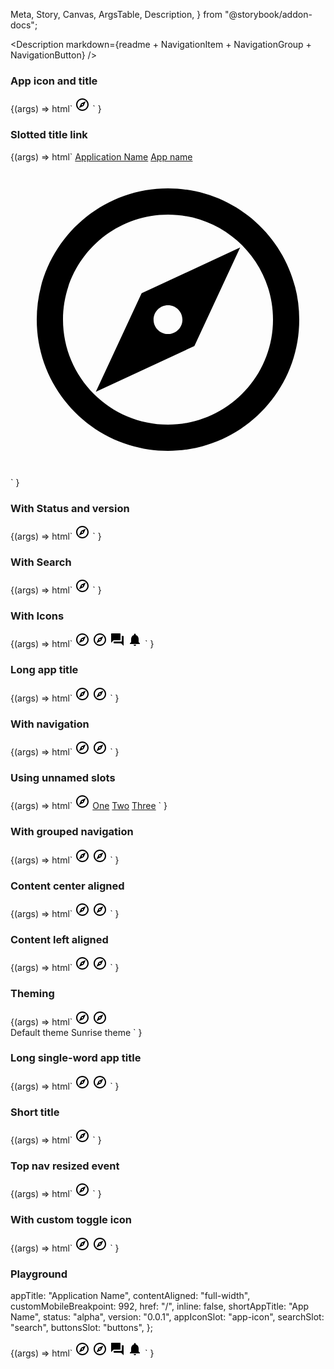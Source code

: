   Meta,
  Story,
  Canvas,
  ArgsTable,
  Description,
} from "@storybook/addon-docs";

<Meta title="Web Components/Top navigation" component="ic-top-navigation" />

<Description
  markdown={readme + NavigationItem + NavigationGroup + NavigationButton}
/>

### App icon and title

<Canvas>
  <Story
    name="App icon and title"
    parameters={{ layout: "fullscreen", loki: { skip: true } }}
  >
    {(args) =>
      html`<ic-top-navigation app-title="Application Name">
        <svg
          slot="app-icon"
          xmlns="http://www.w3.org/2000/svg"
          height="24px"
          viewBox="0 0 24 24"
          width="24px"
          fill="#000000"
        >
          <path d="M0 0h24v24H0V0z" fill="none" />
          <path
            d="M12 2C6.48 2 2 6.48 2 12s4.48 10 10 10 10-4.48 10-10S17.52 2 12 2zm0 18c-4.41 0-8-3.59-8-8s3.59-8 8-8 8 3.59 8 8-3.59 8-8 8zm-5.5-2.5l7.51-3.49L17.5 6.5 9.99 9.99 6.5 17.5zm5.5-6.6c.61 0 1.1.49 1.1 1.1s-.49 1.1-1.1 1.1-1.1-.49-1.1-1.1.49-1.1 1.1-1.1z"
          />
        </svg>
      </ic-top-navigation>`
    }
  </Story>
</Canvas>

### Slotted title link

<Canvas>
  <Story
    name="Slotted title link"
    parameters={{ layout: "fullscreen", loki: { skip: true } }}
  >
    {(args) =>
      html`<ic-top-navigation>
        <a slot="app-title" href="/">Application Name</a>
        <a slot="short-app-title" href="/">App name</a>
        <a slot="app-icon" href="/">
          <svg
            xmlns="http://www.w3.org/2000/svg"
            height="inherit"
            viewBox="0 0 24 24"
            width="inherit"
            fill="inherit"
          >
            <path d="M0 0h24v24H0V0z" fill="none" />
            <path
              d="M12 2C6.48 2 2 6.48 2 12s4.48 10 10 10 10-4.48 10-10S17.52 2 12 2zm0 18c-4.41 0-8-3.59-8-8s3.59-8 8-8 8 3.59 8 8-3.59 8-8 8zm-5.5-2.5l7.51-3.49L17.5 6.5 9.99 9.99 6.5 17.5zm5.5-6.6c.61 0 1.1.49 1.1 1.1s-.49 1.1-1.1 1.1-1.1-.49-1.1-1.1.49-1.1 1.1-1.1z"
            />
          </svg>
        </a>
      </ic-top-navigation>`
    }
  </Story>
</Canvas>

### With Status and version

<Canvas>
  <Story
    name="Status and version"
    parameters={{ layout: "fullscreen", loki: { skip: true } }}
  >
    {(args) =>
      html`<ic-top-navigation
        app-title="Application Name"
        status="alpha"
        version="v0.0.7"
      >
        <svg
          slot="app-icon"
          xmlns="http://www.w3.org/2000/svg"
          height="24px"
          viewBox="0 0 24 24"
          width="24px"
          fill="#000000"
        >
          <path d="M0 0h24v24H0V0z" fill="none" />
          <path
            d="M12 2C6.48 2 2 6.48 2 12s4.48 10 10 10 10-4.48 10-10S17.52 2 12 2zm0 18c-4.41 0-8-3.59-8-8s3.59-8 8-8 8 3.59 8 8-3.59 8-8 8zm-5.5-2.5l7.51-3.49L17.5 6.5 9.99 9.99 6.5 17.5zm5.5-6.6c.61 0 1.1.49 1.1 1.1s-.49 1.1-1.1 1.1-1.1-.49-1.1-1.1.49-1.1 1.1-1.1z"
          />
        </svg>
      </ic-top-navigation>`
    }
  </Story>
</Canvas>

### With Search

<Canvas>
  <Story
    name="With search"
    parameters={{ layout: "fullscreen", loki: { skip: true } }}
  >
    {(args) =>
      html`<ic-top-navigation
          app-title="Application Name"
          status="alpha"
          version="v0.0.7"
        >
          <svg
            slot="app-icon"
            xmlns="http://www.w3.org/2000/svg"
            height="24px"
            viewBox="0 0 24 24"
            width="24px"
            fill="#000000"
          >
            <path d="M0 0h24v24H0V0z" fill="none" />
            <path
              d="M12 2C6.48 2 2 6.48 2 12s4.48 10 10 10 10-4.48 10-10S17.52 2 12 2zm0 18c-4.41 0-8-3.59-8-8s3.59-8 8-8 8 3.59 8 8-3.59 8-8 8zm-5.5-2.5l7.51-3.49L17.5 6.5 9.99 9.99 6.5 17.5zm5.5-6.6c.61 0 1.1.49 1.1 1.1s-.49 1.1-1.1 1.1-1.1-.49-1.1-1.1.49-1.1 1.1-1.1z"
            />
          </svg>
          <ic-search-bar
            slot="search"
            placeholder="Search"
            label="Search"
          ></ic-search-bar>
        </ic-top-navigation>
        <script>
          const search1 = document.querySelector("ic-search-bar");
          search1.options = [
            { label: "Espresso", value: "espresso" },
            { label: "Double Espresso", value: "doubleespresso" },
            { label: "Flat White", value: "flatwhite" },
            { label: "Cappuccino", value: "cappuccino" },
            { label: "Americano", value: "americano" },
            { label: "Mocha", value: "mocha" },
          ];
        </script>`
    }
  </Story>
</Canvas>

### With Icons

<Canvas>
  <Story
    name="With icons"
    parameters={{ layout: "fullscreen", loki: { skip: true } }}
  >
    {(args) =>
      html`<ic-top-navigation
        app-title="Application Name"
        status="alpha"
        version="v0.0.7"
      >
        <svg
          slot="app-icon"
          xmlns="http://www.w3.org/2000/svg"
          height="24px"
          viewBox="0 0 24 24"
          width="24px"
          fill="#000000"
        >
          <path d="M0 0h24v24H0V0z" fill="none" />
          <path
            d="M12 2C6.48 2 2 6.48 2 12s4.48 10 10 10 10-4.48 10-10S17.52 2 12 2zm0 18c-4.41 0-8-3.59-8-8s3.59-8 8-8 8 3.59 8 8-3.59 8-8 8zm-5.5-2.5l7.51-3.49L17.5 6.5 9.99 9.99 6.5 17.5zm5.5-6.6c.61 0 1.1.49 1.1 1.1s-.49 1.1-1.1 1.1-1.1-.49-1.1-1.1.49-1.1 1.1-1.1z"
          />
        </svg>
        <ic-search-bar
          slot="search"
          placeholder="Search"
          label="Search"
        ></ic-search-bar>
        <ic-navigation-button
          label="Button One"
          slot="buttons"
          href="https://www.google.com"
          target="_blank"
          title="Google 1"
        >
          <svg
            slot="icon"
            xmlns="http://www.w3.org/2000/svg"
            height="24px"
            viewBox="0 0 24 24"
            width="24px"
            fill="#000000"
          >
            <path d="M0 0h24v24H0V0z" fill="none" />
            <path
              d="M12 2C6.48 2 2 6.48 2 12s4.48 10 10 10 10-4.48 10-10S17.52 2 12 2zm0 18c-4.41 0-8-3.59-8-8s3.59-8 8-8 8 3.59 8 8-3.59 8-8 8zm-5.5-2.5l7.51-3.49L17.5 6.5 9.99 9.99 6.5 17.5zm5.5-6.6c.61 0 1.1.49 1.1 1.1s-.49 1.1-1.1 1.1-1.1-.49-1.1-1.1.49-1.1 1.1-1.1z"
            />
          </svg>
          <ic-badge
            text-label="1"
            slot="badge"
            position="near"
            variant="light"
          ></ic-badge>
        </ic-navigation-button>
        <ic-navigation-button
          label="Button Two"
          slot="buttons"
          href="https://www.google.com"
          target="_blank"
          title="Google 2"
        >
          <svg
            slot="icon"
            xmlns="http://www.w3.org/2000/svg"
            height="24px"
            viewBox="0 0 24 24"
            width="24px"
            fill="#000000"
          >
            <path d="M0 0h24v24H0z" fill="none" />
            <path
              d="M21 6h-2v9H6v2c0 .55.45 1 1 1h11l4 4V7c0-.55-.45-1-1-1zm-4 6V3c0-.55-.45-1-1-1H3c-.55 0-1 .45-1 1v14l4-4h10c.55 0 1-.45 1-1z"
            />
          </svg>
          <ic-badge
            slot="badge"
            position="near"
            variant="light"
            type="dot"
          ></ic-badge>
        </ic-navigation-button>
        <ic-navigation-button
          label="Button Three"
          slot="buttons"
          onclick="alert('test')"
        >
          <svg
            slot="icon"
            xmlns="http://www.w3.org/2000/svg"
            height="24px"
            viewBox="0 0 24 24"
            width="24px"
            fill="#000000"
          >
            <path d="M0 0h24v24H0V0z" fill="none" />
            <path
              d="M12 22c1.1 0 2-.9 2-2h-4c0 1.1.89 2 2 2zm6-6v-5c0-3.07-1.64-5.64-4.5-6.32V4c0-.83-.67-1.5-1.5-1.5s-1.5.67-1.5 1.5v.68C7.63 5.36 6 7.92 6 11v5l-2 2v1h16v-1l-2-2z"
            />
          </svg>
        </ic-navigation-button>
      </ic-top-navigation> `
    }
  </Story>
</Canvas>

### Long app title

<Canvas>
  <Story
    name="Long app title"
    parameters={{ layout: "fullscreen", loki: { skip: true } }}
  >
    {(args) =>
      html`<ic-top-navigation
        app-title="Application with a long name"
        status="alpha-beta-gamma-delta-epsilon"
        version="v0.0.7-current-release-name-that-is-long"
      >
        <svg
          slot="app-icon"
          xmlns="http://www.w3.org/2000/svg"
          height="24px"
          viewBox="0 0 24 24"
          width="24px"
          fill="#000000"
        >
          <path d="M0 0h24v24H0V0z" fill="none" />
          <path
            d="M12 2C6.48 2 2 6.48 2 12s4.48 10 10 10 10-4.48 10-10S17.52 2 12 2zm0 18c-4.41 0-8-3.59-8-8s3.59-8 8-8 8 3.59 8 8-3.59 8-8 8zm-5.5-2.5l7.51-3.49L17.5 6.5 9.99 9.99 6.5 17.5zm5.5-6.6c.61 0 1.1.49 1.1 1.1s-.49 1.1-1.1 1.1-1.1-.49-1.1-1.1.49-1.1 1.1-1.1z"
          />
        </svg>
        <ic-search-bar
          slot="search"
          placeholder="Search"
          label="Search"
        ></ic-search-bar>
        <ic-navigation-button
          label="Button One"
          slot="buttons"
          onclick="alert('test')"
        >
          <svg
            slot="icon"
            xmlns="http://www.w3.org/2000/svg"
            height="24px"
            viewBox="0 0 24 24"
            width="24px"
            fill="#000000"
          >
            <path d="M0 0h24v24H0V0z" fill="none" />
            <path
              d="M12 2C6.48 2 2 6.48 2 12s4.48 10 10 10 10-4.48 10-10S17.52 2 12 2zm0 18c-4.41 0-8-3.59-8-8s3.59-8 8-8 8 3.59 8 8-3.59 8-8 8zm-5.5-2.5l7.51-3.49L17.5 6.5 9.99 9.99 6.5 17.5zm5.5-6.6c.61 0 1.1.49 1.1 1.1s-.49 1.1-1.1 1.1-1.1-.49-1.1-1.1.49-1.1 1.1-1.1z"
            />
          </svg>
        </ic-navigation-button>
      </ic-top-navigation>`
    }
  </Story>
</Canvas>

### With navigation

<Canvas>
  <Story
    name="With navigation"
    parameters={{ layout: "fullscreen", loki: { skip: true } }}
  >
    {(args) =>
      html`<ic-top-navigation
        app-title="Application Name"
        status="alpha"
        version="v0.0.7"
      >
        <svg
          slot="app-icon"
          xmlns="http://www.w3.org/2000/svg"
          height="24px"
          viewBox="0 0 24 24"
          width="24px"
          fill="#000000"
        >
          <path d="M0 0h24v24H0V0z" fill="none" />
          <path
            d="M12 2C6.48 2 2 6.48 2 12s4.48 10 10 10 10-4.48 10-10S17.52 2 12 2zm0 18c-4.41 0-8-3.59-8-8s3.59-8 8-8 8 3.59 8 8-3.59 8-8 8zm-5.5-2.5l7.51-3.49L17.5 6.5 9.99 9.99 6.5 17.5zm5.5-6.6c.61 0 1.1.49 1.1 1.1s-.49 1.1-1.1 1.1-1.1-.49-1.1-1.1.49-1.1 1.1-1.1z"
          />
        </svg>
        <ic-search-bar
          slot="search"
          placeholder="Search"
          label="Search"
        ></ic-search-bar>
        <ic-navigation-button
          label="Button One"
          slot="buttons"
          onclick="alert('test')"
        >
          <svg
            slot="icon"
            xmlns="http://www.w3.org/2000/svg"
            height="24px"
            viewBox="0 0 24 24"
            width="24px"
            fill="#000000"
          >
            <path d="M0 0h24v24H0V0z" fill="none" />
            <path
              d="M12 2C6.48 2 2 6.48 2 12s4.48 10 10 10 10-4.48 10-10S17.52 2 12 2zm0 18c-4.41 0-8-3.59-8-8s3.59-8 8-8 8 3.59 8 8-3.59 8-8 8zm-5.5-2.5l7.51-3.49L17.5 6.5 9.99 9.99 6.5 17.5zm5.5-6.6c.61 0 1.1.49 1.1 1.1s-.49 1.1-1.1 1.1-1.1-.49-1.1-1.1.49-1.1 1.1-1.1z"
            />
          </svg>
        </ic-navigation-button>
        <ic-navigation-item
          slot="navigation"
          label="One"
          href="/"
        ></ic-navigation-item>
        <ic-navigation-item
          slot="navigation"
          label="Two thousand five hundred and sixty three"
          href="/"
        ></ic-navigation-item>
        <ic-navigation-item
          slot="navigation"
          label="Three"
          href="/"
          target="_blank"
        ></ic-navigation-item>
        <ic-navigation-item
          slot="navigation"
          label="Four"
          href="/"
          selected="true"
        ></ic-navigation-item>
        <ic-navigation-item
          slot="navigation"
          label="Five"
          href="/"
        ></ic-navigation-item>
      </ic-top-navigation>`
    }
  </Story>
</Canvas>

### Using unnamed slots

<Canvas>
  <Story
    name="Using unnamed slots"
    parameters={{ layout: "fullscreen", loki: { skip: true } }}
  >
    {(args) =>
      html`<ic-top-navigation
        app-title="Application Name"
        status="alpha"
        version="v0.0.7"
      >
        <svg
          slot="app-icon"
          xmlns="http://www.w3.org/2000/svg"
          height="24px"
          viewBox="0 0 24 24"
          width="24px"
          fill="#000000"
        >
          <path d="M0 0h24v24H0V0z" fill="none" />
          <path
            d="M12 2C6.48 2 2 6.48 2 12s4.48 10 10 10 10-4.48 10-10S17.52 2 12 2zm0 18c-4.41 0-8-3.59-8-8s3.59-8 8-8 8 3.59 8 8-3.59 8-8 8zm-5.5-2.5l7.51-3.49L17.5 6.5 9.99 9.99 6.5 17.5zm5.5-6.6c.61 0 1.1.49 1.1 1.1s-.49 1.1-1.1 1.1-1.1-.49-1.1-1.1.49-1.1 1.1-1.1z"
          />
        </svg>
        <ic-navigation-item slot="navigation">
          <a href="/">One</a>
        </ic-navigation-item>
        <ic-navigation-item slot="navigation">
          <a href="/">Two</a>
        </ic-navigation-item>
        <ic-navigation-item slot="navigation">
          <a href="/">Three</a>
        </ic-navigation-item>
      </ic-top-navigation>`
    }
  </Story>
</Canvas>

### With grouped navigation

<Canvas>
  <Story
    name="With grouped navigation"
    parameters={{ layout: "fullscreen", loki: { skip: true } }}
  >
    {(args) =>
      html`<ic-top-navigation
        app-title="Application Name"
        status="alpha"
        version="v0.0.7"
      >
        <svg
          slot="app-icon"
          xmlns="http://www.w3.org/2000/svg"
          height="24px"
          viewBox="0 0 24 24"
          width="24px"
          fill="#000000"
        >
          <path d="M0 0h24v24H0V0z" fill="none" />
          <path
            d="M12 2C6.48 2 2 6.48 2 12s4.48 10 10 10 10-4.48 10-10S17.52 2 12 2zm0 18c-4.41 0-8-3.59-8-8s3.59-8 8-8 8 3.59 8 8-3.59 8-8 8zm-5.5-2.5l7.51-3.49L17.5 6.5 9.99 9.99 6.5 17.5zm5.5-6.6c.61 0 1.1.49 1.1 1.1s-.49 1.1-1.1 1.1-1.1-.49-1.1-1.1.49-1.1 1.1-1.1z"
          />
        </svg>
        <ic-search-bar
          slot="search"
          placeholder="Search"
          label="Search"
        ></ic-search-bar>
        <ic-navigation-button
          label="Button One"
          slot="buttons"
          onclick="alert('test')"
        >
          <svg
            slot="icon"
            xmlns="http://www.w3.org/2000/svg"
            height="24px"
            viewBox="0 0 24 24"
            width="24px"
            fill="#000000"
          >
            <path d="M0 0h24v24H0V0z" fill="none" />
            <path
              d="M12 2C6.48 2 2 6.48 2 12s4.48 10 10 10 10-4.48 10-10S17.52 2 12 2zm0 18c-4.41 0-8-3.59-8-8s3.59-8 8-8 8 3.59 8 8-3.59 8-8 8zm-5.5-2.5l7.51-3.49L17.5 6.5 9.99 9.99 6.5 17.5zm5.5-6.6c.61 0 1.1.49 1.1 1.1s-.49 1.1-1.1 1.1-1.1-.49-1.1-1.1.49-1.1 1.1-1.1z"
            />
          </svg>
        </ic-navigation-button>
        <ic-navigation-group slot="navigation" label="Navigation group">
          <ic-navigation-item label="One" href="/"></ic-navigation-item>
          <ic-navigation-item label="Two" href="/"></ic-navigation-item>
          <ic-navigation-item label="Three" href="/"></ic-navigation-item>
          <ic-navigation-item label="Four" href="/"></ic-navigation-item>
          <ic-navigation-item
            label="Five"
            href="/"
            selected="true"
          ></ic-navigation-item>
          <ic-navigation-item label="Five" href="/"></ic-navigation-item>
          <ic-navigation-item
            label="Six"
            href="/"
            target="_blank"
          ></ic-navigation-item>
          <ic-navigation-item label="Seven" href="/"></ic-navigation-item>
          <ic-navigation-item label="Eight" href="/"></ic-navigation-item>
        </ic-navigation-group>
        <ic-navigation-group slot="navigation" label="Second navigation group">
          <ic-navigation-item label="Another One" href="/"></ic-navigation-item>
          <ic-navigation-item label="Another Two" href="/"></ic-navigation-item>
          <ic-navigation-item
            label="Another Three"
            href="/"
          ></ic-navigation-item>
          <ic-navigation-item
            label="Another Four"
            href="/"
          ></ic-navigation-item>
          <ic-navigation-item
            label="Another Five"
            href="/"
          ></ic-navigation-item>
          <ic-navigation-item label="Another Six" href="/"></ic-navigation-item>
          <ic-navigation-item
            label="Another Seven"
            href="/"
          ></ic-navigation-item>
          <ic-navigation-item
            label="Another Eight"
            href="/"
          ></ic-navigation-item>
        </ic-navigation-group>
      </ic-top-navigation>`
    }
  </Story>
</Canvas>

### Content center aligned

<Canvas>
  <Story
    name="Content center aligned"
    parameters={{ layout: "fullscreen", loki: { skip: true } }}
  >
    {(args) =>
      html`<ic-top-navigation
        app-title="Application Name"
        status="alpha"
        version="v0.0.7"
        content-aligned="center"
      >
        <svg
          slot="app-icon"
          xmlns="http://www.w3.org/2000/svg"
          height="24px"
          viewBox="0 0 24 24"
          width="24px"
          fill="#000000"
        >
          <path d="M0 0h24v24H0V0z" fill="none" />
          <path
            d="M12 2C6.48 2 2 6.48 2 12s4.48 10 10 10 10-4.48 10-10S17.52 2 12 2zm0 18c-4.41 0-8-3.59-8-8s3.59-8 8-8 8 3.59 8 8-3.59 8-8 8zm-5.5-2.5l7.51-3.49L17.5 6.5 9.99 9.99 6.5 17.5zm5.5-6.6c.61 0 1.1.49 1.1 1.1s-.49 1.1-1.1 1.1-1.1-.49-1.1-1.1.49-1.1 1.1-1.1z"
          />
        </svg>
        <ic-search-bar
          slot="search"
          placeholder="Search"
          label="Search"
        ></ic-search-bar>
        <ic-navigation-button
          label="Button One"
          slot="buttons"
          onclick="alert('test')"
        >
          <svg
            slot="icon"
            xmlns="http://www.w3.org/2000/svg"
            height="24px"
            viewBox="0 0 24 24"
            width="24px"
            fill="#000000"
          >
            <path d="M0 0h24v24H0V0z" fill="none" />
            <path
              d="M12 2C6.48 2 2 6.48 2 12s4.48 10 10 10 10-4.48 10-10S17.52 2 12 2zm0 18c-4.41 0-8-3.59-8-8s3.59-8 8-8 8 3.59 8 8-3.59 8-8 8zm-5.5-2.5l7.51-3.49L17.5 6.5 9.99 9.99 6.5 17.5zm5.5-6.6c.61 0 1.1.49 1.1 1.1s-.49 1.1-1.1 1.1-1.1-.49-1.1-1.1.49-1.1 1.1-1.1z"
            />
          </svg>
        </ic-navigation-button>
        <ic-navigation-item
          slot="navigation"
          label="One"
          href="/"
        ></ic-navigation-item>
        <ic-navigation-item
          slot="navigation"
          label="Two"
          href="/"
        ></ic-navigation-item>
        <ic-navigation-item
          slot="navigation"
          label="Three"
          href="/"
        ></ic-navigation-item>
        <ic-navigation-item
          slot="navigation"
          label="Four"
          href="/"
          selected="true"
        ></ic-navigation-item>
        <ic-navigation-item
          slot="navigation"
          label="Five"
          href="/"
        ></ic-navigation-item>
      </ic-top-navigation>`
    }
  </Story>
</Canvas>

### Content left aligned

<Canvas>
  <Story
    name="Content left aligned"
    parameters={{ layout: "fullscreen", loki: { skip: true } }}
  >
    {(args) =>
      html`<ic-top-navigation
        app-title="Application Name"
        status="alpha"
        version="v0.0.7"
        content-aligned="left"
      >
        <svg
          slot="app-icon"
          xmlns="http://www.w3.org/2000/svg"
          height="24px"
          viewBox="0 0 24 24"
          width="24px"
          fill="#000000"
        >
          <path d="M0 0h24v24H0V0z" fill="none" />
          <path
            d="M12 2C6.48 2 2 6.48 2 12s4.48 10 10 10 10-4.48 10-10S17.52 2 12 2zm0 18c-4.41 0-8-3.59-8-8s3.59-8 8-8 8 3.59 8 8-3.59 8-8 8zm-5.5-2.5l7.51-3.49L17.5 6.5 9.99 9.99 6.5 17.5zm5.5-6.6c.61 0 1.1.49 1.1 1.1s-.49 1.1-1.1 1.1-1.1-.49-1.1-1.1.49-1.1 1.1-1.1z"
          />
        </svg>
        <ic-search-bar
          slot="search"
          placeholder="Search"
          label="Search"
        ></ic-search-bar>
        <ic-navigation-button
          label="Button One"
          slot="buttons"
          onclick="alert('test')"
        >
          <svg
            slot="icon"
            xmlns="http://www.w3.org/2000/svg"
            height="24px"
            viewBox="0 0 24 24"
            width="24px"
            fill="#000000"
          >
            <path d="M0 0h24v24H0V0z" fill="none" />
            <path
              d="M12 2C6.48 2 2 6.48 2 12s4.48 10 10 10 10-4.48 10-10S17.52 2 12 2zm0 18c-4.41 0-8-3.59-8-8s3.59-8 8-8 8 3.59 8 8-3.59 8-8 8zm-5.5-2.5l7.51-3.49L17.5 6.5 9.99 9.99 6.5 17.5zm5.5-6.6c.61 0 1.1.49 1.1 1.1s-.49 1.1-1.1 1.1-1.1-.49-1.1-1.1.49-1.1 1.1-1.1z"
            />
          </svg>
        </ic-navigation-button>
        <ic-navigation-item
          slot="navigation"
          label="One"
          href="/"
        ></ic-navigation-item>
        <ic-navigation-item
          slot="navigation"
          label="Two"
          href="/"
        ></ic-navigation-item>
        <ic-navigation-item
          slot="navigation"
          label="Three"
          href="/"
        ></ic-navigation-item>
        <ic-navigation-item
          slot="navigation"
          label="Four"
          href="/"
          selected="true"
        ></ic-navigation-item>
        <ic-navigation-item
          slot="navigation"
          label="Five"
          href="/"
        ></ic-navigation-item>
      </ic-top-navigation>`
    }
  </Story>
</Canvas>

### Theming

<Canvas>
  <Story
    name="Theming"
    parameters={{ loki: { skip: true }, layout: "fullscreen" }}
  >
    {(args) =>
      html`<ic-theme color="rgb(27, 60, 121)"></ic-theme>
        <ic-top-navigation
          app-title="Application Name"
          status="alpha"
          version="v0.0.7"
        >
          <svg
            slot="app-icon"
            xmlns="http://www.w3.org/2000/svg"
            height="24px"
            viewBox="0 0 24 24"
            width="24px"
            fill="#000000"
          >
            <path d="M0 0h24v24H0V0z" fill="none" />
            <path
              d="M12 2C6.48 2 2 6.48 2 12s4.48 10 10 10 10-4.48 10-10S17.52 2 12 2zm0 18c-4.41 0-8-3.59-8-8s3.59-8 8-8 8 3.59 8 8-3.59 8-8 8zm-5.5-2.5l7.51-3.49L17.5 6.5 9.99 9.99 6.5 17.5zm5.5-6.6c.61 0 1.1.49 1.1 1.1s-.49 1.1-1.1 1.1-1.1-.49-1.1-1.1.49-1.1 1.1-1.1z"
            />
          </svg>
          <ic-search-bar
            slot="search"
            placeholder="Search"
            label="Search"
          ></ic-search-bar>
          <ic-navigation-button
            label="Button One"
            slot="buttons"
            onclick="alert('test')"
          >
            <svg
              slot="icon"
              xmlns="http://www.w3.org/2000/svg"
              height="24px"
              viewBox="0 0 24 24"
              width="24px"
              fill="#000000"
            >
              <path d="M0 0h24v24H0V0z" fill="none" />
              <path
                d="M12 2C6.48 2 2 6.48 2 12s4.48 10 10 10 10-4.48 10-10S17.52 2 12 2zm0 18c-4.41 0-8-3.59-8-8s3.59-8 8-8 8 3.59 8 8-3.59 8-8 8zm-5.5-2.5l7.51-3.49L17.5 6.5 9.99 9.99 6.5 17.5zm5.5-6.6c.61 0 1.1.49 1.1 1.1s-.49 1.1-1.1 1.1-1.1-.49-1.1-1.1.49-1.1 1.1-1.1z"
              />
            </svg>
          </ic-navigation-button>
          <ic-navigation-item
            slot="navigation"
            label="One"
            href="/"
            selected="true"
          ></ic-navigation-item>
          <ic-navigation-item
            slot="navigation"
            label="Two"
            href="/"
          ></ic-navigation-item>
          <ic-navigation-item
            slot="navigation"
            label="Three"
            href="/"
          ></ic-navigation-item>
          <ic-navigation-item
            slot="navigation"
            label="Four"
            href="/"
          ></ic-navigation-item>
          <ic-navigation-item
            slot="navigation"
            label="Five"
            href="/"
          ></ic-navigation-item>
          <ic-navigation-item
            slot="navigation"
            label="Six"
            href="/"
          ></ic-navigation-item>
          <ic-navigation-item
            slot="navigation"
            label="Seven"
            href="/"
          ></ic-navigation-item>
          <ic-navigation-item
            slot="navigation"
            label="Eight"
            href="/"
          ></ic-navigation-item>
          <ic-navigation-item
            slot="navigation"
            label="Nine"
            href="/"
          ></ic-navigation-item>
          <ic-navigation-item
            slot="navigation"
            label="Ten"
            href="/"
          ></ic-navigation-item>
          <ic-navigation-item
            slot="navigation"
            label="Eleven"
            href="/"
          ></ic-navigation-item>
        </ic-top-navigation>
        <br />
        <ic-button
          variant="primary"
          id="default-btn"
          onClick="document.querySelector('ic-theme').color='rgb(27, 60, 121)'"
        >
          Default theme
        </ic-button>
        <ic-button
          variant="primary"
          id="custom-btn"
          onClick="document.querySelector('ic-theme').color='rgb(255, 201, 60)'"
        >
          Sunrise theme
        </ic-button> `
    }
  </Story>
</Canvas>

### Long single-word app title

<Canvas>
  <Story
    name="Long single-word app title"
    parameters={{ layout: "fullscreen", loki: { skip: true } }}
  >
    {(args) =>
      html`<ic-top-navigation
        app-title="Applicationwithareallyreallylongsinglewordname"
        status="alpha"
        version="v0.0.7"
      >
        <svg
          slot="app-icon"
          xmlns="http://www.w3.org/2000/svg"
          height="24px"
          viewBox="0 0 24 24"
          width="24px"
          fill="#000000"
        >
          <path d="M0 0h24v24H0V0z" fill="none" />
          <path
            d="M12 2C6.48 2 2 6.48 2 12s4.48 10 10 10 10-4.48 10-10S17.52 2 12 2zm0 18c-4.41 0-8-3.59-8-8s3.59-8 8-8 8 3.59 8 8-3.59 8-8 8zm-5.5-2.5l7.51-3.49L17.5 6.5 9.99 9.99 6.5 17.5zm5.5-6.6c.61 0 1.1.49 1.1 1.1s-.49 1.1-1.1 1.1-1.1-.49-1.1-1.1.49-1.1 1.1-1.1z"
          />
        </svg>
        <ic-search-bar
          slot="search"
          placeholder="Search"
          label="Search"
        ></ic-search-bar>
        <ic-navigation-button
          label="Button One"
          slot="buttons"
          onclick="alert('test')"
        >
          <svg
            slot="icon"
            xmlns="http://www.w3.org/2000/svg"
            height="24px"
            viewBox="0 0 24 24"
            width="24px"
            fill="#000000"
          >
            <path d="M0 0h24v24H0V0z" fill="none" />
            <path
              d="M12 2C6.48 2 2 6.48 2 12s4.48 10 10 10 10-4.48 10-10S17.52 2 12 2zm0 18c-4.41 0-8-3.59-8-8s3.59-8 8-8 8 3.59 8 8-3.59 8-8 8zm-5.5-2.5l7.51-3.49L17.5 6.5 9.99 9.99 6.5 17.5zm5.5-6.6c.61 0 1.1.49 1.1 1.1s-.49 1.1-1.1 1.1-1.1-.49-1.1-1.1.49-1.1 1.1-1.1z"
            />
          </svg>
        </ic-navigation-button>
      </ic-top-navigation>`
    }
  </Story>
</Canvas>

### Short title

<Canvas>
  <Story
    name="Short title"
    parameters={{ layout: "fullscreen", loki: { skip: true } }}
  >
    {(args) =>
      html`<ic-top-navigation
        app-title="Application Name"
        short-app-title="App Name"
      >
        <svg
          slot="app-icon"
          xmlns="http://www.w3.org/2000/svg"
          height="24px"
          viewBox="0 0 24 24"
          width="24px"
          fill="#000000"
        >
          <path d="M0 0h24v24H0V0z" fill="none" />
          <path
            d="M12 2C6.48 2 2 6.48 2 12s4.48 10 10 10 10-4.48 10-10S17.52 2 12 2zm0 18c-4.41 0-8-3.59-8-8s3.59-8 8-8 8 3.59 8 8-3.59 8-8 8zm-5.5-2.5l7.51-3.49L17.5 6.5 9.99 9.99 6.5 17.5zm5.5-6.6c.61 0 1.1.49 1.1 1.1s-.49 1.1-1.1 1.1-1.1-.49-1.1-1.1.49-1.1 1.1-1.1z"
          />
        </svg>
      </ic-top-navigation>`
    }
  </Story>
</Canvas>

### Top nav resized event

<Canvas>
  <Story
    name="Top nav resized event"
    parameters={{ loki: { skip: true }, layout: "fullscreen" }}
  >
    {(args) =>
      html`<script>
          var topNav = document.querySelector("ic-top-navigation");
          topNav.addEventListener("topNavResized", function (event) {
            console.log(event.detail.size);
          });
        </script>
        <ic-top-navigation app-title="Application Name">
          <svg
            slot="app-icon"
            xmlns="http://www.w3.org/2000/svg"
            height="24px"
            viewBox="0 0 24 24"
            width="24px"
            fill="#000000"
          >
            <path d="M0 0h24v24H0V0z" fill="none" />
            <path
              d="M12 2C6.48 2 2 6.48 2 12s4.48 10 10 10 10-4.48 10-10S17.52 2 12 2zm0 18c-4.41 0-8-3.59-8-8s3.59-8 8-8 8 3.59 8 8-3.59 8-8 8zm-5.5-2.5l7.51-3.49L17.5 6.5 9.99 9.99 6.5 17.5zm5.5-6.6c.61 0 1.1.49 1.1 1.1s-.49 1.1-1.1 1.1-1.1-.49-1.1-1.1.49-1.1 1.1-1.1z"
            />
          </svg>
        </ic-top-navigation>`
    }
  </Story>
</Canvas>

### With custom toggle icon

<Canvas>
  <Story
    name="With custom toggle icon"
    parameters={{ layout: "fullscreen", loki: { skip: true } }}
  >
    {(args) =>
      html`<ic-top-navigation
          app-title="Application Name"
          status="alpha"
          version="v0.0.7"
        >
          <svg
            slot="app-icon"
            xmlns="http://www.w3.org/2000/svg"
            height="24px"
            viewBox="0 0 24 24"
            width="24px"
            fill="#000000"
          >
            <path d="M0 0h24v24H0V0z" fill="none" />
            <path
              d="M12 2C6.48 2 2 6.48 2 12s4.48 10 10 10 10-4.48 10-10S17.52 2 12 2zm0 18c-4.41 0-8-3.59-8-8s3.59-8 8-8 8 3.59 8 8-3.59 8-8 8zm-5.5-2.5l7.51-3.49L17.5 6.5 9.99 9.99 6.5 17.5zm5.5-6.6c.61 0 1.1.49 1.1 1.1s-.49 1.1-1.1 1.1-1.1-.49-1.1-1.1.49-1.1 1.1-1.1z"
            />
          </svg>
          <ic-search-bar
            slot="search"
            placeholder="Search"
            label="Search"
          ></ic-search-bar>
          <svg
            slot="toggle-icon"
            xmlns="http://www.w3.org/2000/svg"
            height="24px"
            viewBox="0 0 24 24"
            width="24px"
            fill="#000000"
          >
            <path d="M0 0h24v24H0V0z" fill="none" />
            <path
              d="M12 2C6.48 2 2 6.48 2 12s4.48 10 10 10 10-4.48 10-10S17.52 2 12 2zm0 18c-4.41 0-8-3.59-8-8s3.59-8 8-8 8 3.59 8 8-3.59 8-8 8zm-5.5-2.5l7.51-3.49L17.5 6.5 9.99 9.99 6.5 17.5zm5.5-6.6c.61 0 1.1.49 1.1 1.1s-.49 1.1-1.1 1.1-1.1-.49-1.1-1.1.49-1.1 1.1-1.1z"
            />
          </svg>
        </ic-top-navigation>
        <script>
          const search1 = document.querySelector("ic-search-bar");
          search1.options = [
            { label: "Espresso", value: "espresso" },
            { label: "Double Espresso", value: "doubleespresso" },
            { label: "Flat White", value: "flatwhite" },
            { label: "Cappuccino", value: "cappuccino" },
            { label: "Americano", value: "americano" },
            { label: "Mocha", value: "mocha" },
          ];
        </script>`
    }
  </Story>
</Canvas>

### Playground

  appTitle: "Application Name",
  contentAligned: "full-width",
  customMobileBreakpoint: 992,
  href: "/",
  inline: false,
  shortAppTitle: "App Name",
  status: "alpha",
  version: "0.0.1",
  appIconSlot: "app-icon",
  searchSlot: "search",
  buttonsSlot: "buttons",
};

<Canvas>
  <Story
    args={defaultArgs}
    argTypes={{
      contentAligned: {
        options: ["full-width", "left", "center"],
        control: { type: "select" },
      },
      customMobileBreakpoint: {
        options: [0, 576, 768, 992, 1200],
        control: { type: "select" },
      },
      appIconSlot: {
        options: ["app-icon", ""],
        control: { type: "select" },
      },
      searchSlot: {
        options: ["search", ""],
        control: { type: "select" },
      },
      buttonsSlot: {
        options: ["buttons", ""],
        control: { type: "select" },
      },
    }}
    name="Playground"
    parameters={{ loki: { skip: true } }}
  >
    {(args) =>
      html`<ic-top-navigation
        app-title=${args.appTitle}
        content-aligned=${args.contentAligned}
        custom-mobile-breakpoint=${args.customMobileBreakpoint}
        href=${args.href}
        inline=${args.inline}
        short-app-title=${args.shortAppTitle}
        status=${args.status}
        version=${args.version}
      >
        <svg
          slot=${args.appIconSlot}
          xmlns="http://www.w3.org/2000/svg"
          height="24px"
          viewBox="0 0 24 24"
          width="24px"
          fill="#000000"
        >
          <path d="M0 0h24v24H0V0z" fill="none" />
          <path
            d="M12 2C6.48 2 2 6.48 2 12s4.48 10 10 10 10-4.48 10-10S17.52 2 12 2zm0 18c-4.41 0-8-3.59-8-8s3.59-8 8-8 8 3.59 8 8-3.59 8-8 8zm-5.5-2.5l7.51-3.49L17.5 6.5 9.99 9.99 6.5 17.5zm5.5-6.6c.61 0 1.1.49 1.1 1.1s-.49 1.1-1.1 1.1-1.1-.49-1.1-1.1.49-1.1 1.1-1.1z"
          />
        </svg>
        <ic-search-bar
          slot=${args.searchSlot}
          placeholder="Search"
          label="Search"
        ></ic-search-bar>
        <ic-navigation-button
          label="Button One"
          slot=${args.buttonsSlot}
          href="https://www.google.com"
          target="_blank"
          title="Google 1"
        >
          <svg
            slot="icon"
            xmlns="http://www.w3.org/2000/svg"
            height="24px"
            viewBox="0 0 24 24"
            width="24px"
            fill="#000000"
          >
            <path d="M0 0h24v24H0V0z" fill="none" />
            <path
              d="M12 2C6.48 2 2 6.48 2 12s4.48 10 10 10 10-4.48 10-10S17.52 2 12 2zm0 18c-4.41 0-8-3.59-8-8s3.59-8 8-8 8 3.59 8 8-3.59 8-8 8zm-5.5-2.5l7.51-3.49L17.5 6.5 9.99 9.99 6.5 17.5zm5.5-6.6c.61 0 1.1.49 1.1 1.1s-.49 1.1-1.1 1.1-1.1-.49-1.1-1.1.49-1.1 1.1-1.1z"
            />
          </svg>
          <ic-badge
            text-label="1"
            slot="badge"
            position="near"
            variant="light"
          ></ic-badge>
        </ic-navigation-button>
        <ic-navigation-button
          label="Button Two"
          slot=${args.buttonsSlot}
          href="https://www.google.com"
          target="_blank"
          title="Google 2"
        >
          <svg
            slot="icon"
            xmlns="http://www.w3.org/2000/svg"
            height="24px"
            viewBox="0 0 24 24"
            width="24px"
            fill="#000000"
          >
            <path d="M0 0h24v24H0z" fill="none" />
            <path
              d="M21 6h-2v9H6v2c0 .55.45 1 1 1h11l4 4V7c0-.55-.45-1-1-1zm-4 6V3c0-.55-.45-1-1-1H3c-.55 0-1 .45-1 1v14l4-4h10c.55 0 1-.45 1-1z"
            />
          </svg>
          <ic-badge
            slot="badge"
            position="near"
            variant="light"
            type="dot"
          ></ic-badge>
        </ic-navigation-button>
        <ic-navigation-button
          label="Button Three"
          slot=${args.buttonsSlot}
          onclick="alert('test')"
        >
          <svg
            slot="icon"
            xmlns="http://www.w3.org/2000/svg"
            height="24px"
            viewBox="0 0 24 24"
            width="24px"
            fill="#000000"
          >
            <path d="M0 0h24v24H0V0z" fill="none" />
            <path
              d="M12 22c1.1 0 2-.9 2-2h-4c0 1.1.89 2 2 2zm6-6v-5c0-3.07-1.64-5.64-4.5-6.32V4c0-.83-.67-1.5-1.5-1.5s-1.5.67-1.5 1.5v.68C7.63 5.36 6 7.92 6 11v5l-2 2v1h16v-1l-2-2z"
            />
          </svg>
        </ic-navigation-button>
        <ic-navigation-group slot="navigation" label="Navigation group">
          <ic-navigation-item label="Another One" href="/"></ic-navigation-item>
          <ic-navigation-item label="Another Two" href="/"></ic-navigation-item>
          <ic-navigation-item
            label="Another Three"
            href="/"
          ></ic-navigation-item>
          <ic-navigation-item
            label="Another Four"
            href="/"
          ></ic-navigation-item>
          <ic-navigation-item
            label="Another Five"
            href="/"
          ></ic-navigation-item>
          <ic-navigation-item label="Another Six" href="/"></ic-navigation-item>
          <ic-navigation-item
            label="Another Seven"
            href="/"
          ></ic-navigation-item>
          <ic-navigation-item
            label="Another Eight"
            href="/"
          ></ic-navigation-item>
        </ic-navigation-group>
        <ic-navigation-item
          slot="navigation"
          label="Two thousand five hundred and sixty three"
          href="/"
        ></ic-navigation-item>
        <ic-navigation-item
          slot="navigation"
          label="Three"
          href="/"
          target="_blank"
        ></ic-navigation-item>
        <ic-navigation-item
          slot="navigation"
          label="Four"
          href="/"
          selected="true"
        ></ic-navigation-item>
      </ic-top-navigation>`
    }
  </Story>
</Canvas>

